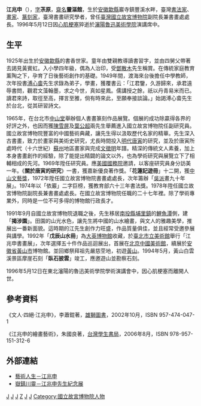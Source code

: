 {{Infobox_officeholder
| name = 江兆申
| image name =
| width =
| now = 藝術家
| period =
| party =—
| Sex =男 
| Native place =[[安徽省_(中華民國)|安徽]][[歙縣|歙縣]]
| place of birth ={{ROC-1912|安徽省}}[[歙縣|歙縣]][[岩寺鎮|岩寺鎮]]豐溪水畔
| date of birth = 1925年10月26日
| date of death = {{death date and age|1996|05|12|1925|10|26}}
| place of death ={{PRC}}[[遼寧省|遼寧省]][[瀋陽市|瀋陽市]]
| nationality = {{ROC}}
| educate =
*小學四年級畢，輟學<br><span style="color: blue;">(1935年)</span>
*美國密西根大學研究<br><span style="color: blue;">(1969年)</span>
| past =
*國立故宮博物院書畫處副研究員<br><span style="color: blue;">(1965年-1969年)</span>
*國立故宮博物院書畫處研究員<br><span style="color: blue;">(1969年-1972年)</span>
*國立故宮博物院書畫處處長<br><span style="color: blue;">(1972年9月-1978年12月16日)</span>
*國立故宮博物院書畫處（兼）處長<br><span style="color: blue;">(1979年4月16日-1983年1月31日)</span>
*國立故宮博物院副院長<br><span style="color: blue;">(1978年12月16日-1991年9月16日)</span>
*水墨畫家
*書法家
*篆刻家
| work =
*<span style="color: green;">《關於唐寅的研究》</span> 
*<span style="color: green;">《雙谿讀畫隨筆》</span>
*<span style="color: green;">《文徵明與蘇州畫壇》</span>
*<span style="color: green;">《靈漚類稿》</span>
}}  
'''江兆申'''（{{bd|1925年|10月26日|1996年|5月12日|catIdx=J江}}），[[表字|字]]'''茮原'''，[[齋名|齋名]]'''靈漚館'''，生於[[安徽|安徽]][[歙縣|歙縣]]巖寺鎮豐溪水畔，臺灣[[書法家|書法家]]、[[畫家|畫家]]、[[篆刻家|篆刻家]]，臺灣書畫研究學者，曾任[[臺灣|臺灣]][[國立故宮博物院|國立故宮博物院]]副院長兼書畫處處長。1996年5月12日因[[心肌梗塞|心肌梗塞]]猝逝於[[瀋陽|瀋陽]][[魯迅美術學院|魯迅美術學院]]演講席中。

== 生平 ==
1925年出生於[[安徽|安徽]][[歙縣|歙縣]]的書香世家。童年由雙親教導讀書習字，並由四舅父帶著去謁見黃賓虹。入小學四年級，偶為人治印，受[[鄧散木|鄧散木]]先生稱賞。在傳統家庭教育薰陶之下，孕育了日後藝術創作的基礎。1949年間，渡海來台後擔任中學教師，次年投書[[溥心畬|溥心畬]]先生求錄為弟子，學畫，獲覆書云：「江君鑒，久游歸來，承君遠辱書問，觀君文藻翰墨，求之今世，真如星鳳。儒講授之餘，祇以丹青易米而已。讀君來詩，取徑至高，擇言至雅，倘有時來此，至願奉接談論。」始謁溥心畬先生於台北，從其研習詩文。

1965年，在台北市[[中山堂|中山堂]]舉辦個人書畫篆刻作品展覽。個展的成功除贏得各界的好評之外，也因而獲[[陳雪屏|陳雪屏]]及[[葉公超|葉公超]]兩先生舉薦進入國立故宮博物院任副研究員。國立故宮博物院豐富的中國藝術典藏，讓先生得以汲取歷代名家的精華。先生深入古書畫，致力於畫家與美術史研究，尤長時間投入[[明代|明代]][[唐寅|唐寅]]的研究，並及於唐寅所處時代（十六世紀）[[蘇州|蘇州]]地區畫家與完成[[文徵明|文徵明]]年譜。精深的傳統文人素養，加上本身書畫創作的經驗，除了能提出精闢的論文以外，也為學術研究與展覽立下了相輔相成的先河。1969年陞任研究員。應[[美國|美國]][[美国国务院|國務院]]邀請，以客座研究員身分訪美一年。《'''關於唐寅的研究'''》一書，獲嘉新優良著作獎。「'''花蓮記遊冊'''」十二開，獲[[中山文藝獎|中山文藝獎]]，1972年陞任國立故宮博物院書畫處處長，次年籌辦「[[吳派|吳派]]畫九十年展」。1974年以「依巖」二字巨榜，獲教育部六十三年書法獎。1978年陞任國立故宮博物院副院長兼書畫處處長。在國立故宮博物院任職的二十七年裡。除了學術專業外，同時是一位不可多得的博物館行政長才。

1991年9月自國立故宮博物院退職之後，先生移居[[南投縣|南投縣]][[埔里鎮|埔里鎮]]的[[鯉魚潭_(埔里)|鯉魚潭]]側，建「'''揭涉園'''」。田園的山光水色，讓先生將中國的山水繪畫，與文人的雅趣美學，推展出一番新面貌。這時期的江先生創作力旺盛，作品質量俱佳，並且經常受邀參展與講學。1992年「'''戊辰山水冊'''」為[[大英博物館|大英博物館]]收藏，於[[臺北市立美術館|臺北市立美術館]]舉行「江兆申書畫展」，次年選擇五十件作品巡迴展出，首展在[[北京|北京]][[中國美術館|中國美術館]]，續展於[[安徽省|安徽省]][[黃山市|黃山市]]博物館。並回鄉祭拜祖先嚴慈茔地，初遊[[黃山|黃山]]。1994年5月，黃山白雲溪景區摩崖石刻「'''臥石披雲'''」竣工，應邀遊山並勘察石刻。

1996年5月12日在東北瀋陽的魯迅美術學院學術演講會中，因心肌梗塞而離開人世。

== 參考資料 ==
《文人·四絕·江兆申》，李蕭錕著，[[雄獅圖書|雄獅圖書]]，2002年10月，ISBN 957-474-047-1

《江兆申的繪畫藝術》，朱國良著，[[台灣學生書局|台灣學生書局]]，2006年8月，ISBN 978-957-151-312-6

== 外部連結 ==
*[http://www.artchinanet.com/artlife/jiangzhaoshen/main.htm 藝術人生－江兆申] {{Wayback|url=http://www.artchinanet.com/artlife/jiangzhaoshen/main.htm |date=20090221104544 }}
*[http://www.npm.gov.tw/exh91/jiang9104/jiang9104.htm 嶽鎮川靈－江兆申先生紀念展] {{Wayback|url=http://www.npm.gov.tw/exh91/jiang9104/jiang9104.htm |date=20140810223036 }}

[[Category:臺灣畫家|J]]
[[Category:台灣書法家|J]]
[[Category:歙縣人|J]]
[[Category:江姓|Z]]
[[Category:1925年出生|J]]
[[Category:1996年逝世|J]]
[[Category:國立故宮博物院人物|Category:國立故宮博物院人物]]